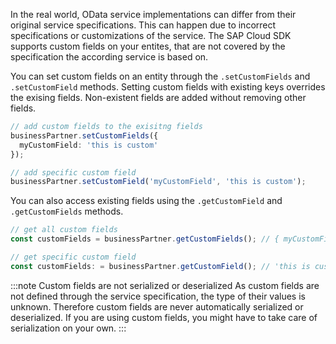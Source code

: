 In the real world, OData service implementations can differ from their original service specifications.
This can happen due to incorrect specifications or customizations of the service.
The SAP Cloud SDK supports custom fields on your entites, that are not covered by the specification the according service is based on.

You can set custom fields on an entity through the `.setCustomFields` and `.setCustomField` methods.
Setting custom fields with existing keys overrides the exising fields.
Non-existent fields are added without removing other fields.
```ts
// add custom fields to the exisitng fields
businessPartner.setCustomFields({
  myCustomField: 'this is custom'
});

// add specific custom field
businessPartner.setCustomField('myCustomField', 'this is custom');
```

You can also access existing fields using the `.getCustomField` and `.getCustomFields` methods.
```ts
// get all custom fields
const customFields = businessPartner.getCustomFields(); // { myCustomField: 'this is custom' }

// get specific custom field
const customFields: = businessPartner.getCustomField(); // 'this is custom'
```

:::note Custom fields are not serialized or deserialized
As custom fields are not defined through the service specification, the type of their values is unknown.
Therefore custom fields are never automatically serialized or deserialized.
If you are using custom fields, you might have to take care of serialization on your own.
:::


